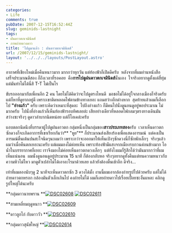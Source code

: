 ```yaml
---
categories:
- Life
comments: true
pubDate: 2007-12-15T16:52:44Z
slug: geminids-lastnight
tags:
- ฝนดาวตกเจมินิดส์
- ภาพถ่ายดวงดาว
title: 'ไปดูมาแล้ว : ฝนดาวตกเจมินิดส์'
url: /2007/12/15/geminids-lastnight/
layout: '../../../layouts/PostLayout.astro'
---
```


อากาศที่เชียงใหม่เมื่อคืนหนาวมาก มากกว่าทุกวัน แต่ท้องฟ้าก็เปิดดีครับ  หลังจากที่ผมอ่านหนังสือเสร็จประมาณตีสอง ก็ถึงเวลาที่รอคอย  คือ**การไปดูฝนดาวตกเจมินิดส์**นั่นเอง  ใจจริงอยากดูตั้งแต่สี่ทุ่ม แต่มันทำไม่ได้นี่สิ T-T ไม่เป็นไร

ขับรถออกมากับเพื่อนอีก 2 คน โดยไม่ได้คิดว่าจะไปดูตรงไหนดี  มอชอไม่ได้อยู่ใจกลางเมืองก็จริงครับ แต่ก็หาที่ดูยากอยู่ดี เพราะเขาติดหลอดไฟตามข้างทางเยอะ แถมสว่างอีกต่างหาก  สุดท้ายแล้วผมก็เลือกไป **"อ่างแก้ว"** ครับ เพราะคิดว่าเหมาะที่สุดละ  ไปถึงอ่างแก้ว ก็มีคนไปนั่งดูนอนดูอยู่พอประมาณ ไม่มากครับ  ไปนั่งที่อ่างแก้วก็เห็นท้องฟ้ารอบทิศเลยล่ะ เสียอย่างเดียวที่หลอดไฟกลมๆตรงทางเดินมันสว่างซะจริงๆ ดูดาวลำบากนิดหน่อย แต่ก็โอเคล่ะครับ

แอบตลกนิดนึงที่บรรดาผู้ไปดูฝนดาวตก กลุ่มหนึ่งเป็นกลุ่มของ**สาวประเภทสอง**ครับ  เวลาเห็นดาวตกซักดวงก็จะเกิดอาการที่เขาเรียกกันว่า** "หูย"** ก็ประมาณส่งเสียงร้องเพื่อแสดงอารมณ์  แต่คงเป็นอารมณ์ตื่นเต้นปนสะใจนิดๆนะผมว่า เพราะกว่าจะออกมาให้เห็นเป้งๆซักดวงนี่ก็ซักพักเล็กๆ  จริงๆแล้วผมว่าเมื่อคืนตกเยอะนะครับ แต่ผมมองไม่ค่อยเห็น เพราะท้องฟ้ามีแสงจากเมืองรบกวนค่อนข้างมาก ไอน้ำในบรรยากาศก็เยอะ เราจึงมองไม่ค่อยเห็นดาวตกดวงเล็กๆ  แต่ยังไงผมก็รู้สึกได้ว่ามันมากกว่าที่ผมเห็นแน่นอน  ผมนั่งดูนอนดูอยู่ประมาณ 15 นาที ก็ต้องกลับหอ จริงๆอยากดูทั้งคืนแต่ทนความหนาวกับความหิวไม่ไหว มาดูตัวเปล่าไม่ได้เอาอะไรมาด้วยเลย แล้วยังต้องตื่นเช้าอีก ดีจริง...

เท่าที่ผมลองนับๆดู 2 นาทีจะเห็นดาวตกซัก 3 ดวงได้มั้ง งานนี้ผมเอากล้องถ่ายรูปไปด้วยครับ แต่ไม่ได้ถ่ายดาวตกหรอก กล้องมันตัวเล็กเกินไป คงถ่ายไม่ได้ ผมก็เลยถ่ายดาวไปเรื่อยเปื่อยซะงั้นแหละ คลิกดูรูปใหญ่ได้นะครับ



**กลุ่มดาวนายพราน
**[![DSC02608](https://armno.in.th/wp-content/uploads/2007/12/dsc02608-thumb.jpg)](https://armno.in.th/wp-content/uploads/2007/12/dsc02608.jpg) [![DSC02611](https://armno.in.th/wp-content/uploads/2007/12/dsc02611-thumb.jpg)](https://armno.in.th/wp-content/uploads/2007/12/dsc02611.jpg)



**สามเหลี่ยมฤดูหนาว
**[![DSC02609](https://armno.in.th/wp-content/uploads/2007/12/dsc02609-thumb.jpg)](https://armno.in.th/wp-content/uploads/2007/12/dsc02609.jpg)



**ดาวลูกไก่ กับดาววัว
**[![DSC02610](https://armno.in.th/wp-content/uploads/2007/12/dsc02610-thumb.jpg)](https://armno.in.th/wp-content/uploads/2007/12/dsc02610.jpg)



**กลุ่มดาวสุนัขใหญ่
**[![DSC02614](https://armno.in.th/wp-content/uploads/2007/12/dsc02614-thumb.jpg)](https://armno.in.th/wp-content/uploads/2007/12/dsc02614.jpg)

